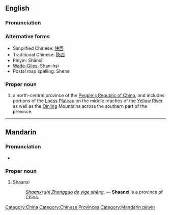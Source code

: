 {{also|Shanxi}}
==English==
{{wikipedia}}

===Pronunciation===
{{Audio|zh-Shaanxi.ogg|Shaanxi}}

===Alternative forms===
* Simplified Chinese: [[陕西]]
* Traditional Chinese: [[陝西]]
* Pinyin: Shǎnxī
* [[Wade-Giles]]: Shan-hsi
* Postal map spelling: Shensi

===Proper noun===
{{en-proper-noun}}

# a north-central province of the [[People's Republic of China]], and includes portions of the [[Loess Plateau]] on the middle reaches of the [[Yellow River]] as well as the [[Qinling]] Mountains across the southern part of the province.

[[Category:China]]
[[Category:Chinese Provinces]]

----

==Mandarin==

===Pronunciation===
* {{audio|Zh-Shaanxi.ogg|Audio}}

===Proper noun===
{{cmn-proper|p|pin=Shǎnxī|pint=sha3xi1}}

# Shaanxi
#: ''[[Shaanxi]] [[shi]] [[Zhongguo]] [[de]] [[yige]] [[sheng|shěng]].'' &mdash; '''Shaanxi''' is a province of China.

[[Category:Mandarin pinyin]]